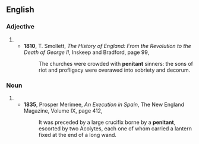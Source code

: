 ==English==

===Adjective===
{{en-adj}}

# {{obsolete spelling of|en|penitent}}
#* '''1810''', T. Smollett, ''The History of England: From the Revolution to the Death of George II'', Inskeep and Bradford, page 99,
#*: The churches were crowded with '''penitant''' sinners: the sons of riot and profligacy were overawed into sobriety and decorum.

===Noun===
{{en-noun}}

# {{obsolete spelling of|en|penitent}}
#* '''1835''', Prosper Merimee, ''An Execution in Spain'', The New England Magazine, Volume IX, page 412,
#*: It was preceded by a large crucifix borne by a '''penitant''', escorted by two Acolytes, each one of whom carried a lantern fixed at the end of a long wand.